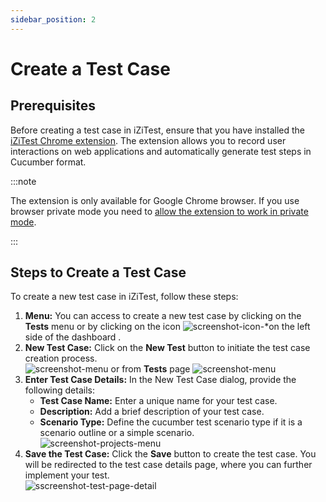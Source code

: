 ```yaml
---
sidebar_position: 2
---
```


# Create a Test Case

## Prerequisites

Before creating a test case in iZiTest, ensure that you have installed the [iZiTest Chrome extension](https://chromewebstore.google.com/detail/izitest/jccdlahjcpgcoolknheeddgdpfgpniho). The extension allows you to record user interactions on web applications and automatically generate test steps in Cucumber format.

:::note

The extension is only available for Google Chrome browser. If you use browser private mode you need to [allow the extension to work in private mode](/docs/tutorial-extras/allow-extension-private-mode.md).

:::

## Steps to Create a Test Case

To create a new test case in iZiTest, follow these steps:
1. **Menu:** You can access to create a new test case by clicking on the **Tests** menu or by clicking on the icon ![screenshot-icon-*](/img/screenshot-plus-menu.png)on the left side of the dashboard .
2. **New Test Case:** Click on the **New Test** button to initiate the test case creation process.
<br/>![screenshot-menu](/img/screenshot-create-test.png) or from **Tests** page ![screenshot-menu](/img/screenshot-create-test-tests.png)
3. **Enter Test Case Details:** In the New Test Case dialog, provide the following details:
   - **Test Case Name:** Enter a unique name for your test case.
   - **Description:** Add a brief description of your test case.
   - **Scenario Type:** Define the cucumber test scenario type if it is a scenario outline or a simple scenario.
   <br/>![screenshot-projects-menu](/img/screenshot-form-test.png)
4. **Save the Test Case:** Click the **Save** button to create the test case. You will be redirected to the test case details page, where you can further implement your test.
<br/>![sscreenshot-test-page-detail](/img/screenshot-test-page-detail.png)
